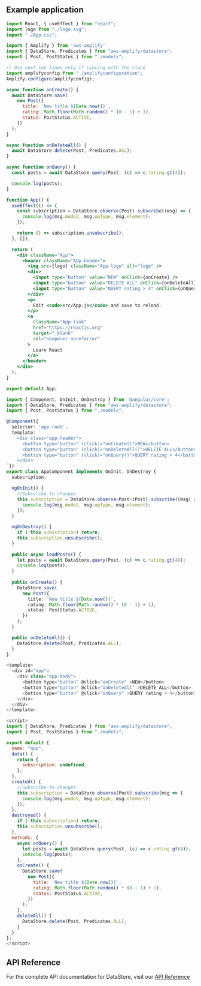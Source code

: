 ## Example application

<BlockSwitcher>
<Block name="React">

```jsx
import React, { useEffect } from "react";
import logo from "./logo.svg";
import "./App.css";

import { Amplify } from 'aws-amplify'
import { DataStore, Predicates } from "aws-amplify/datastore";
import { Post, PostStatus } from "./models";

// Use next two lines only if syncing with the cloud
import amplifyconfig from "./amplifyconfiguration";
Amplify.configure(amplifyconfig);

async function onCreate() {
  await DataStore.save(
    new Post({
      title: `New title ${Date.now()}`,
      rating: Math.floor(Math.random() * (8 - 1) + 1),
      status: PostStatus.ACTIVE,
    })
  );
}

async function onDeleteAll() {
  await DataStore.delete(Post, Predicates.ALL);
}

async function onQuery() {
  const posts = await DataStore.query(Post, (c) => c.rating.gt(4));

  console.log(posts);
}

function App() {
  useEffect(() => {
    const subscription = DataStore.observe(Post).subscribe((msg) => {
      console.log(msg.model, msg.opType, msg.element);
    });

    return () => subscription.unsubscribe();
  }, []);

  return (
    <div className="App">
      <header className="App-header">
        <img src={logo} className="App-logo" alt="logo" />
        <div>
          <input type="button" value="NEW" onClick={onCreate} />
          <input type="button" value="DELETE ALL" onClick={onDeleteAll} />
          <input type="button" value="QUERY rating > 4" onClick={onQuery} />
        </div>
        <p>
          Edit <code>src/App.js</code> and save to reload.
        </p>
        <a
          className="App-link"
          href="https://reactjs.org"
          target="_blank"
          rel="noopener noreferrer"
        >
          Learn React
        </a>
      </header>
    </div>
  );
}

export default App;
```
</Block>

<Block name="Angular">

```ts
import { Component, OnInit, OnDestroy } from '@angular/core';
import { DataStore, Predicates } from "aws-amplify/datastore";
import { Post, PostStatus } from "./models";

@Component({
  selector: 'app-root',
  template: `
    <div class="app-header">
      <button type="button" (click)="onCreate()">NEW</button>
      <button type="button" (click)="onDeleteAll()">DELETE ALL</button>
      <button type="button" (click)="onQuery()">QUERY rating > 4</button>
    </div>
`})
export class AppComponent implements OnInit, OnDestroy {
  subscription;

  ngOnInit() {
    //Subscribe to changes
    this.subscription = DataStore.observe<Post>(Post).subscribe((msg) => {
      console.log(msg.model, msg.opType, msg.element);
    });
  }

  ngOnDestroy() {
    if (!this.subscription) return;
    this.subscription.unsubscribe();
  }

  public async loadPosts() {
    let posts = await DataStore.query(Post, (c) => c.rating.gt(4));
    console.log(posts);
  }
  
  public onCreate() {
    DataStore.save(
      new Post({
        title: `New title ${Date.now()}`,
        rating: Math.floor(Math.random() * (8 - 1) + 1),
        status: PostStatus.ACTIVE,
      })
    );
  }

  public onDeleteAll() {
    DataStore.delete(Post, Predicates.ALL);
  }
}
```
</Block>

<Block name="Vue">

```javascript 
<template>
  <div id="app">
    <div class="app-body">
      <button type="button" @click="onCreate" >NEW</button>
      <button type="button" @click="onDeleteAll" >DELETE ALL</button>
      <button type="button" @click="onQuery" >QUERY rating > 4</button>
    </div>
  </div>
</template>

<script>
import { DataStore, Predicates } from "aws-amplify/datastore";
import { Post, PostStatus } from "./models";

export default {
  name: "app",
  data() {
    return {
      subscription: undefined,
    };
  },
  created() {
    //Subscribe to changes
    this.subscription = DataStore.observe(Post).subscribe(msg => {
      console.log(msg.model, msg.opType, msg.element);
    });
  },
  destroyed() {
    if (!this.subscription) return;
    this.subscription.unsubscribe();
  },
  methods: {
    async onQuery() {
      let posts = await DataStore.query(Post, (c) => c.rating.gt(4));
      console.log(posts);
    },
    onCreate() {
      DataStore.save(
        new Post({
          title: `New title ${Date.now()}`,
          rating: Math.floor(Math.random() * (8 - 1) + 1),
          status: PostStatus.ACTIVE,
        })
      );
    },
    deleteAll() {
      DataStore.delete(Post, Predicates.ALL);
    }
  }
};
</script>
```
</Block>

</BlockSwitcher>

## API Reference   

For the complete API documentation for DataStore, visit our [API Reference](https://aws-amplify.github.io/amplify-js/api/modules/aws_amplify.datastore.html)

